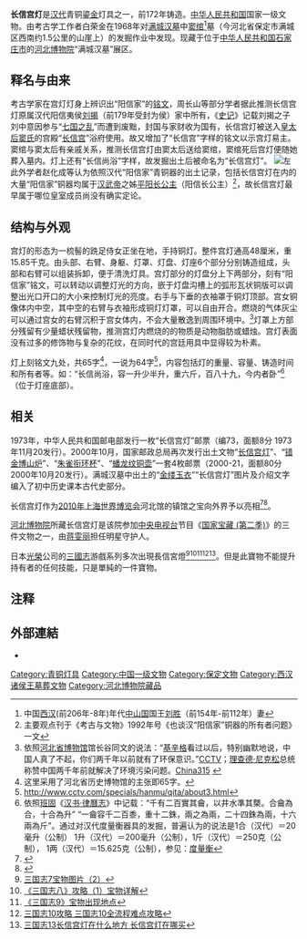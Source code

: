 {{禁止出国(境)展览文物
| 图片 = [[File:ChangXingongdeng.jpg|230px]]
| 名称 = 长信宫灯
| 时代 = [[西汉|西汉]]
| 出土 = [[河北省|河北省]][[保定市|保定市]][[满城区|满城区]]（1968年）
| 现藏 = [[河北博物院|河北博物院]]
| 登录 = 2002年
}}
'''长信宫灯'''是[[汉朝|汉代]]青铜[[鎏金|鎏金]]灯具之一，前172年铸造。[[中华人民共和国|中华人民共和国]]国家一级文物。由考古学工作者白荣金在1968年对[[中山靖王墓|满城汉墓]]中[[窦绾|窦绾]]<ref>中国[[西汉|西汉]](前206年-8年)年代[[中山国|中山国]]国王[[刘胜_(中山王)|刘胜]]（前154年-前112年）妻</ref>墓（今河北省保定市满城区西南约1.5公里的山崖上）的发掘作业中发现。现藏于位于[[中华人民共和国|中华人民共和国]][[石家庄市|石家庄市]]的[[河北博物院|河北博物院]]“满城汉墓”展区。

== 释名与由来 ==
考古学家在宫灯灯身上辨识出“阳信家”的[[铭文|铭文]]，周长山等部分学者据此推测长信宫灯原属汉代阳信夷侯[[刘揭|刘揭]]（前179年受封为侯）家中所有，《[[史记|史记]]》记载刘揭之子刘中意因参与“[[七国之乱|七国之乱]]”而遭到废黜，封国与家财收为国有，长信宫灯被送入[[孝文竇皇后|皇太后窦氏]]的宫殿“[[长信宫|长信宫]]”浴府使用。故又增加了“长信宫”字样的铭文以示宫灯易主。窦绾与窦太后有亲戚关系，推测长信宫灯由窦太后送给窦绾，窦绾死后宫灯便随她葬入墓内。灯上还有“长信尚浴”字样，故发掘出土后被命名为“长信宫灯”。
[[File:长信宫灯灯罩铭文：“阳信家”.jpg|左]]
此外学者赵化成等认为依照汉代“阳信家”青铜器的出土记录，包括长信宫灯在内的大量“阳信家”铜器均属于[[汉武帝|汉武帝]]之姊[[平陽公主_(漢景帝之女)|平阳长公主]]（阳信长公主）<ref>主要观点刊于《考古与文物》1992年号《也谈汉“阳信家”铜器的所有者问题》一文</ref>，故长信宫灯最早属于哪位皇室成员尚没有确实定论。

== 结构与外观 ==
宫灯的形态为一梳髻的跣足侍女正坐在地，手持铜灯。整件宫灯通高48厘米，重15.85千克。由头部、右臂、身躯、灯罩、灯盘、灯座6个部分分别铸造组成，头部和右臂可以组装拆卸，便于清洗灯具。宫灯部分的灯盘分上下两部分，刻有“阳信家”铭文，可以转动以调整灯光的方向，嵌于灯盘沟槽上的弧形瓦状铜版可以调整出光口开口的大小来控制灯光的亮度。右手与下垂的衣袖罩于铜灯顶部。宫女铜像体内中空，其中空的右臂与衣袖形成铜灯灯罩，可以自由开合。燃烧的气体灰尘可以通过宫女的右臂沉积于宫女体内，不会大量散逸到周围环境中。<ref>依照[[河北省博物馆|河北省博物馆]]馆长谷同文的说法：“[[亨利·基辛格|基辛格]]看过以后，特别幽默地说，中国人真了不起，你们两千年以前就有了环保意识。”[http://www.cctv.com/program/tsfx/20031112/101202_1.shtml CCTV]；[[理查德·尼克松|理查德·尼克松]]总统称赞中国两千年前就解决了环境污染问题。[http://web.china315.com/web/b/2005/7/26/mcly/20057281522266959.htm China315] {{webarchive|url=https://web.archive.org/web/20070927025510/http://web.china315.com/web/b/2005/7/26/mcly/20057281522266959.htm |date=2007-09-27 }}</ref>灯罩上方部分残留有少量蜡状残留物，推测宫灯内燃烧的的物质是动物脂肪或蜡烛。宫灯表面没有过多的修饰物与复杂的花纹，在同时代的宫廷用具中显得较为朴素。

灯上刻铭文九处，共65字<ref>这里采用了河北省历史博物馆的主张即65字。</ref>，一说为64字<ref>[http://www.cctv.com/specials/hanmu/qita/about3.html http://www.cctv.com/specials/hanmu/qita/about3.html]</ref>，内容包括灯的重量、容量、铸造时间和所有者等。如：“长信尚浴，容一升少半升，重六斤，百八十九，今内者卧”<ref>依照[[班固|班固]]《[[汉书|汉书·律曆志]]》中记载：“千有二百實其龠，以井水準其槩。合龠為合，十合為升” “一龠容千二百黍，重十二銖，兩之為兩，二十四銖為兩，十六兩為斤”。通过对汉代度量衡器具的发掘，普遍认为的说法是1合（汉代）＝20毫升（公制） 1升（汉代）＝200毫升（公制），1斤（汉代）＝250克（公制）， 1两（汉代）＝15.625克（公制），参见：[[度量衡|度量衡]]</ref>（位于灯座底部）。

== 相关 ==
1973年，中华人民共和国邮电部发行一枚“长信宫灯”邮票（编73，面额8分 1973年11月20发行）。2000年10月，国家邮政总局再次发行出土文物“[[长信宫灯|长信宫灯]]”、“[[错金博山炉|错金博山炉]]”、“[[朱雀衔环杯|朱雀衔环杯]]”、“[[蟠龙纹铜壶|蟠龙纹铜壶]]”一套4枚邮票（2000-21，面额80分 2000年10月20发行）。满城汉墓中出土的“[[玉衣|金缕玉衣]]”“长信宫灯”图片及介绍文字编入了初中历史课本古代史部分。

长信宫灯作为[[中国2010年上海世界博览会|2010年上海世界博览会]]河北馆的镇馆之宝向外界予以亮相<ref>{{citeweb|url=http://www.he.xinhuanet.com/news/2010-04/17/content_19544697.htm|title=河北国宝级文物长信宫灯、大辅首赴世博会参展.新华网|date=2010年4月17日|deadurl=yes|archiveurl=https://web.archive.org/web/20100427054831/http://www.he.xinhuanet.com/news/2010-04/17/content_19544697.htm|archivedate=2010年4月27日}}</ref><ref>{{citeweb|url=http://2010.qq.com/zt/2010/tanbao/gongdeng.htm|title= 探宝世博第16期：河北馆长信宫灯_2010年上海世博会.腾讯网|date=2010年5月1日}}</ref>。

[[河北博物院|河北博物院]]所藏长信宫灯是该院参加[[中国中央电视台|中央电视台]]节目《[[国家宝藏_(第二季)|国家宝藏 (第二季)]]》的三件文物之一，由[[蒋雯丽|蒋雯丽]]担任明星守护人。

日本[[光榮|光榮]]公司的[[三國志系列|三國志]]游戲系列多次出現長信宮燈<ref>[https://www.sanguogame.com.cn/special/san7/san7-pic-bw2.html 三国志7宝物图片（2）]</ref><ref>[https://www.sanguogame.com.cn/special/san8/san8-g1.html 《三国志八》攻略（1）宝物详解]</ref><ref>[http://games.sina.com.cn/handbook/2003/06/2762.shtml 《三国志9》宝物出现地点]</ref><ref>[https://www.3dmgame.com/gl/3641733_19.html 三国志10攻略 三国志10全流程难点攻略]</ref><ref>[https://www.99danji.com/news/74064/ 三国志13长信宫灯在什么地方 长信宫灯在哪买]</ref>。但是此寶物不能提升持有者的任何技能，只是單純的一件寶物。

== 注释 ==
{{reflist}}

==外部連結==
*{{zh}}{{cite web|url=http://www.hebeimuseum.org/guancangjingpin/jinshu/tongqi1.htm| title=明灯灿灿，光耀千年——长信宫灯 </span> |publisher=河北省博物館 |date= |accessdate=}}

{{禁止出境展览文物索引}}

[[Category:青铜灯具|Category:青铜灯具]]
[[Category:中国一级文物|Category:中国一级文物]]
[[Category:保定文物|Category:保定文物]]
[[Category:西汉诸侯王墓葬文物|Category:西汉诸侯王墓葬文物]]
[[Category:河北博物院藏品|Category:河北博物院藏品]]